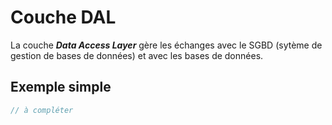 # Couche DAL

La couche _**Data Access Layer**_ gère les échanges avec le SGBD (sytème de gestion de bases de données) et avec les bases de données.








## Exemple simple

```java
// à compléter
```
